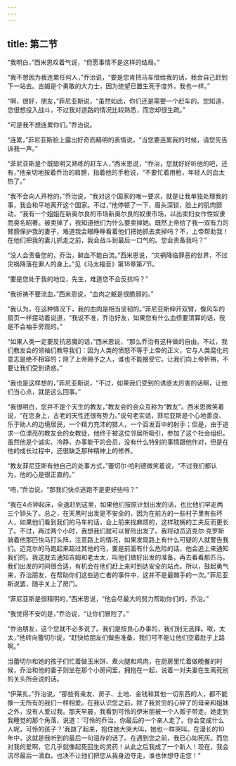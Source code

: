 ```yaml
---
---
---
```

title: 第二节
---




“我明白，”西米恩叹着气说，“但愿事情不是这样的结局。”

“我不想因为我连累任何人，”乔治说，“要是您肯把马车借给我的话，我会自己赶到下一站去。吉姆是个勇敢的大力士，因为绝望已置生死于度外，我也一样。”

“啊，很好，朋友，”菲尼亚斯说，“虽然如此，你们还是需要一个赶车的。您知道，您很想投入战斗，不过我对道路的情况比较熟悉，而您却很生疏。”

“可是我不想连累你们。”乔治说。

“连累，”菲尼亚斯脸上露出好奇而精明的表情说，“当您要连累我的时候，请您先告诉我一声。”

“菲尼亚斯是个既聪明又熟练的赶车人，”西米恩说，“乔治，您就好好听他的吧，还有，”他亲切地按着乔治的肩膀，指着他的手枪说，“不要忙着用枪，年轻人的血太热了。”

“我不会向人开枪的，”乔治说，“我对这个国家的唯一要求，就是让我单独处理我的事，我会和平地离开这个国家。不过，”他停顿了一下，眉头深锁，脸上的肌肉颤动，“我有一个姐姐在新奥尔良的市场新奥尔良的奴隶市场，以出卖妇女作性奴隶而臭名昭著。被卖掉了，我知道他们为什么要卖掉她。既然上帝给了我一双有力的臂膀保护我的妻子，难道我会眼睁睁看着他们把她抓去卖掉吗？不，上帝帮助我！在他们把我的妻儿抓走之前，我会战斗到最后一口气的。您会责备我吗？”

“没人会责备您的，乔治，鲜血不能白流。”西米恩说，“灾祸降临罪恶的世界，不过灾祸降落在罪人的身上。”见《马太福音》第18章第7节。

“要是您处于我的地位，先生，难道您不会反抗吗？”

“我祈祷不要流血，”西米恩说，“血肉之躯是很脆弱的。”

“我认为，在这种情况下，我的血肉是相当坚韧的。”菲尼亚斯伸开双臂，像风车的扇页一样摆动着说道，“我说不准，乔治好友，如果您有什么血债要清算的话，我是不会袖手旁观的。”

“如果人类一定要反抗恶魔的话，”西米恩说，“那么乔治有这样做的自由。不过，我们教友会的领袖们教导我们：因为人类的愤怒不等于上帝的正义，它与人类腐化的意志是绝不相容的；除了上帝赐予之人，谁也不能接受它。让我们向上帝祈祷，不要让我们受到诱惑。”

“我也是这样想的，”菲尼亚斯说，“不过，如果我们受到的诱惑太厉害的话啊，让他们当心点，就是这么回事。”

“我很明白，您并不是个天生的教友，”教友会的会众互称为“教友”。西米恩微笑着说，“在您身上，古老的天性还很有势力。”说句老实话，菲尼亚斯是个心地善良、乐于助人的边境居民，一个精力充沛的猎人，一个百发百中的射手；但是，由于追求一位漂亮的教友会的女教徒，他终于被这位邻居所吸引，参加了这个社会组织。虽然他是个诚实、冷静，办事能干的会员，没有什么特别的事情跟他作对，但是在他的成长过程中，还很缺乏那种精神上的修养。

“教友菲尼亚斯有他自己的处事方式，”蕾切尔·哈利德微笑着说，“不过我们都认为，他的心是很正直的。”

“唔，”乔治说，“那我们快点逃跑不是更好些吗？”

“我在4点钟起床，全速赶到这里，如果他们按原计划出发的话，也比他们早走两三个钟头了。总之，在天黑时出发是不安全的，因为在前方的一些村子里有些坏人，如果他们看到我们的马车的话，会上前来找麻烦的，这样耽搁的工夫反而更长了。不过，再过两个小时，我想我们就可以冒险出发了。我将动员迈克尔·克罗斯骑着他那匹快马打头阵，注意路上的情况，如果发现路上有什么可疑的人就警告我们。迈克尔的马跑起来超过其他的马，要是前面有什么危险的话，他会追上来通知我们的。我这就去通知吉姆和老太太，叫他们做好出发的准备，再去看看那匹马。我们出发的时间很合适，有机会在他们赶上来时到达安全的站点。所以，鼓起勇气来，乔治朋友，在帮助你们这些逃亡者的事件中，这并不是最棘手的一次。”菲尼亚斯说罢，随手关上了房门。

“菲尼亚斯是很精明的，”西米恩说，“他会尽最大的努力帮助你们的，乔治。”

“我觉得不安的是，”乔治说，“让你们冒险了。”

“乔治朋友，这个您就不必多说了。我们是按良心办事的，我们别无选择。呶，太太，”他转向蕾切尔说，“赶快给朋友们做些准备，我们可不能让他们空着肚子上路啊。”

当蕾切尔和她的孩子们忙着做玉米饼、煮火腿和鸡肉，在厨房里忙着做晚餐的时候，乔治和他的妻子则坐在那个小房间里，拥抱在一起，说着一对夫妻在生离死别的关头所会说的话。

“伊莱扎，”乔治说，“那些有亲友、房子、土地、金钱和其他一切东西的人，都不能像一无所有的我们一样相爱。在我认识您之前，除了我贫穷的心碎了的母亲和姐妹之外，没有人爱过我。那天早晨，我看到可怜的伊米丽被一个人贩子带走。她走到我睡觉的那个角落，说道：‘可怜的乔治，你最后的一个亲人走了。你会变成什么人呢，可怜的孩子？’我跳了起来，抱住她大哭大叫，她也一样哭叫。在漫长的10年中，这就是我听到的最后一句温存的话了。在遇到您之前，我已心如死灰。而您对我的爱啊，它几乎就像起死回生的灵药！从此之后我成了一个新人！现在，我会流尽最后一滴血，也决不让他们把您从我身边夺走，谁也休想夺走您！”